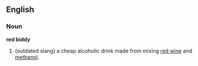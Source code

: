 {{Wikipedia}}
==English==

===Noun===
'''red biddy''' 
# (outdated slang) a cheap alcoholic drink made from mixing [[red wine]] and [[methanol]].